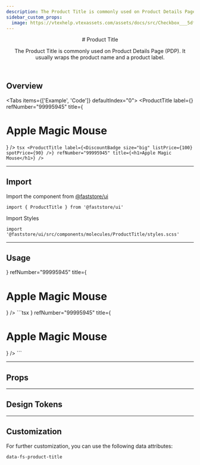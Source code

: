 ```yaml
---
description: The Product Title is commonly used on Product Details Page (PDP).
sidebar_custom_props:
  image: https://vtexhelp.vtexassets.com/assets/docs/src/Checkbox___5dfb3d931c093ee7ebfac8bc388e68b5.png
---
```



<header>
# Product Title

The Product Title is commonly used on Product Details Page (PDP). It usually wraps the product name and a product label.

</header>

## Overview

<Tabs items={['Example', 'Code']} defaultIndex="0">
  <Tab>
    <OverviewSection>
      <ProductTitle
        label={<DiscountBadge size="big" listPrice={100} spotPrice={90} />}
        refNumber="99995945"
        title={<h1>Apple Magic Mouse</h1>}
      />
    </OverviewSection>
  </Tab>
  <Tab>
    ```tsx
    <ProductTitle
      label={<DiscountBadge size="big" listPrice={100} spotPrice={90} />}
      refNumber="99995945"
      title={<h1>Apple Magic Mouse</h1>}
    />
    ```
  </Tab>
</Tabs>

---

## Import

Import the component from <a href="https://www.faststore.dev/reference/ui/get-started-faststore-ui">@faststore/ui</a>

```tsx
import { ProductTitle } from '@faststore/ui'
```

Import Styles

```tsx
import '@faststore/ui/src/components/molecules/ProductTitle/styles.scss'
```

---

## Usage

<OverviewSection>
  <ProductTitle
    label={<DiscountBadge size="big" listPrice={100} spotPrice={90} />}
    refNumber="99995945"
    title={<h1>Apple Magic Mouse</h1>}
  />
</OverviewSection>
```tsx
<ProductTitle
  label={<DiscountBadge size="big" listPrice={100} spotPrice={90} />}
  refNumber="99995945"
  title={<h1>Apple Magic Mouse</h1>}
/>
```

---

## Props

<PropsSection name="ProductTitle" />

---

## Design Tokens

---

## Customization

For further customization, you can use the following data attributes:

`data-fs-product-title`
